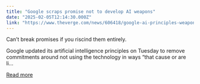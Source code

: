 ```yaml
---
title: "Google scraps promise not to develop AI weapons"
date: "2025-02-05T12:14:30.000Z"
link: "https://www.theverge.com/news/606418/google-ai-principles-weapons-surveillance"
---
```


Can’t break promises if you riscind them entirely.

Google updated its artificial intelligence principles on Tuesday to remove commitments around not using the technology in ways “that cause or are li...

[Read more](https://www.theverge.com/news/606418/google-ai-principles-weapons-surveillance)
